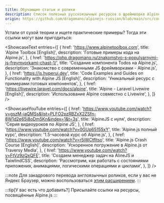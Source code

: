 ```yaml
---
title: Обучающие статьи и ролики
description: Список полезных русскоязычных ресурсов о фреймворке Alpine.js
origin: https://github.com/dragomano/alpinejs-russian/blob/main/src/content/docs/learning.mdx?plain=1
---
```



Устали от сухой теории и ищете практические примеры? Тогда эти ссылки могут вам пригодиться:

<ShowcaseText
  entries={[
    {
      href: 'https://www.alpinetoolbox.com',
      title: 'Alpine Toolbox [English]',
      description: 'Готовые примеры кода на Alpine.js',
    },
    {
      href: 'https://php.dragomano.ru/znakomstvo-s-populyarnymi-js-freymvorkami-chast-1/',
      title: 'Создание компонента Todos на Alpine.js',
      description: 'Знакомство с современными JS фреймворками - Alpine.js',
    },
    {
      href: 'https://js.hyperui.dev',
      title: 'Code Examples and Guides on Functionality with Alpine JS [English]',
      description: 'Уникальный ресурс с примерами готовых компонентов',
    },
    {
      href: 'https://livewire.laravel.com/docs/alpine',
      title: 'Alpine - Laravel Livewire [English]',
      description: 'Использование Alpine совместно с Livewire',
    },
  ]}
/>

<ShowcaseYouTube
  entries={[
    {
      href: 'https://www.youtube.com/watch?v=gszM-iaQMSs&list=PLFO2pzRBZxX2ZSfn-8W1d2e65j8oDm5Kn&index=1&t=3s',
      title: 'AlpineJS с нуля',
      description:
        'Серия видеоуроков по Alpine JS',
    },
    {
      href: 'https://www.youtube.com/watch?v=0GUp65155xY',
      title: 'Alpine.js полный курс',
      description: '1.5-часовой курс об Alpine.js',
    },
    {
      href: 'https://www.youtube.com/watch?v=r5iWCtfltso',
      title: 'Alpine.js Crash Course [English]',
      description: 'Ускоренное погружение в Alpine.js от Traversy Media',
    },
    {
      href: 'https://www.youtube.com/watch?v=FtVz9zQxQFE',
      title: 'Создаем менеджер задач на AlineJS и TaiwlindCSS',
      description: 'Рассмотрим, как работать с состояниями приложения, анимациями, логическими операциями и циклами',
    },
  ]}
/>

:::note
  Для закадрового перевода англоязычных роликов, если у вас не Яндекс Браузер, можно воспользоваться [этим расширением](https://github.com/ilyhalight/voice-over-translation).
:::

:::tip[У вас есть что добавить?]
  Присылайте ссылки на ресурсы, посвящённые Alpine.js
:::